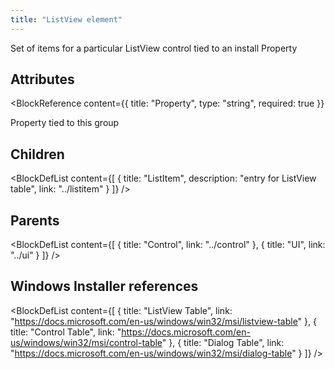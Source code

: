 ```yaml
---
title: "ListView element"
---
```



Set of items for a particular ListView control tied to an install Property


## Attributes

<BlockWrapper>

  <BlockReference
    content={{
      title: "Property",
      type: "string",
      required: true
    }}
  >
  Property tied to this group
  </BlockReference>

</BlockWrapper>

## Children

<BlockDefList content={[
    {
      title: "ListItem",
      description: "entry for ListView table",
      link: "../listitem"
    }
  ]}
/>

## Parents

<BlockDefList content={[
    {
      title: "Control",
      link: "../control"
    },
    {
      title: "UI",
      link: "../ui"
    }
  ]}
/>

## Windows Installer references

<BlockDefList content={[
    {
      title: "ListView Table",
      link: "https://docs.microsoft.com/en-us/windows/win32/msi/listview-table"
    },
    {
      title: "Control Table",
      link: "https://docs.microsoft.com/en-us/windows/win32/msi/control-table"
    },
    {
      title: "Dialog Table",
      link: "https://docs.microsoft.com/en-us/windows/win32/msi/dialog-table"
    }
  ]}
/>
